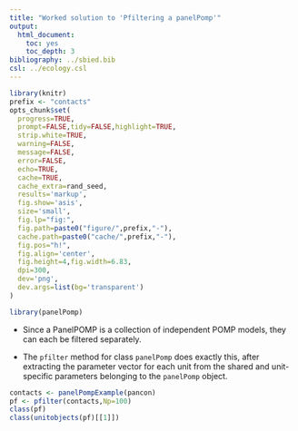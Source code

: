 ```yaml
---
title: "Worked solution to 'Pfiltering a panelPomp'"
output:
  html_document:
    toc: yes
    toc_depth: 3
bibliography: ../sbied.bib
csl: ../ecology.csl
---
```


```r
library(knitr)
prefix <- "contacts"
opts_chunk$set(
  progress=TRUE,
  prompt=FALSE,tidy=FALSE,highlight=TRUE,
  strip.white=TRUE,
  warning=FALSE,
  message=FALSE,
  error=FALSE,
  echo=TRUE,
  cache=TRUE,
  cache_extra=rand_seed,
  results='markup',
  fig.show='asis',
  size='small',
  fig.lp="fig:",
  fig.path=paste0("figure/",prefix,"-"),
  cache.path=paste0("cache/",prefix,"-"),
  fig.pos="h!",
  fig.align='center',
  fig.height=4,fig.width=6.83,
  dpi=300,
  dev='png',
  dev.args=list(bg='transparent')
)

```

```r
library(panelPomp)
```

* Since a PanelPOMP is a collection of independent POMP models, they can each be filtered separately.

* The `pfilter` method for class `panelPomp` does exactly this, after extracting the parameter vector for each unit from the shared and unit-specific parameters belonging to the `panelPomp` object.

```r
contacts <- panelPompExample(pancon)
pf <- pfilter(contacts,Np=100)
class(pf)
class(unitobjects(pf)[[1]])
```

